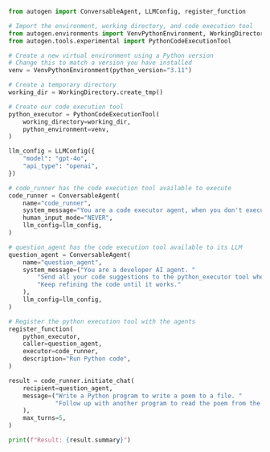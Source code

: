 ```python
from autogen import ConversableAgent, LLMConfig, register_function

# Import the environment, working directory, and code execution tool
from autogen.environments import VenvPythonEnvironment, WorkingDirectory
from autogen.tools.experimental import PythonCodeExecutionTool

# Create a new virtual environment using a Python version
# Change this to match a version you have installed
venv = VenvPythonEnvironment(python_version="3.11")

# Create a temporary directory
working_dir = WorkingDirectory.create_tmp()

# Create our code execution tool
python_executor = PythonCodeExecutionTool(
    working_directory=working_dir,
    python_environment=venv,
)

llm_config = LLMConfig({
    "model": "gpt-4o",
    "api_type": "openai",
})

# code_runner has the code execution tool available to execute
code_runner = ConversableAgent(
    name="code_runner",
    system_message="You are a code executor agent, when you don't execute code write the message 'TERMINATE' by itself.",
    human_input_mode="NEVER",
    llm_config=llm_config,
)

# question_agent has the code execution tool available to its LLM
question_agent = ConversableAgent(
    name="question_agent",
    system_message=("You are a developer AI agent. "
        "Send all your code suggestions to the python_executor tool where it will be executed and result returned to you. "
        "Keep refining the code until it works."
    ),
    llm_config=llm_config,
)

# Register the python execution tool with the agents
register_function(
    python_executor,
    caller=question_agent,
    executor=code_runner,
    description="Run Python code",
)

result = code_runner.initiate_chat(
    recipient=question_agent,
    message=("Write a Python program to write a poem to a file. "
             "Follow up with another program to read the poem from the file and print it."
    ),
    max_turns=5,
)

print(f"Result: {result.summary}")
```
